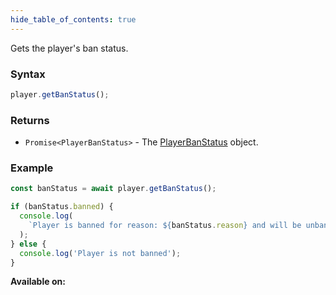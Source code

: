 ```yaml
---
hide_table_of_contents: true
---
```



Gets the player's ban status.

### Syntax

```js
player.getBanStatus();
```

### Returns

- `Promise<PlayerBanStatus>` - The [PlayerBanStatus](/sdk/types/PlayerBanStatus) object.

### Example

```js
const banStatus = await player.getBanStatus();

if (banStatus.banned) {
  console.log(
    `Player is banned for reason: ${banStatus.reason} and will be unbanned at ${banStatus.expiration}`,
  );
} else {
  console.log('Player is not banned');
}
```

**Available on:** <ClientTag /> <ServerTag />
